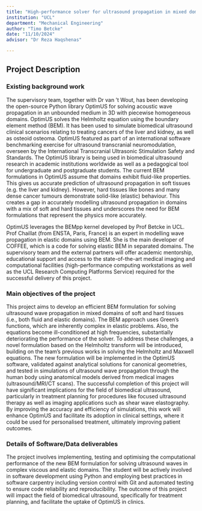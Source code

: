 ```yaml
---
title: "High-performance solver for ultrasound propagation in mixed domains with complex fluid and solid materials"
institution: "UCL"
department: "Mechanical Engineering"
author: "Timo Betcke"
date: "11/10/2024"
advisor: "Dr Reza Haqshenas"

---
```

## Project Description

### Existing background work

The supervisory team, together with Dr van ’t Wout, has been developing the open-source
Python library OptimUS for solving acoustic wave propagation in an unbounded medium in 3D
with piecewise homogeneous domains. OptimUS solves the Helmholtz equation using the
boundary element method (BEM). It has been used to simulate biomedical ultrasound clinical
scenarios relating to treating cancers of the liver and kidney, as well as osteoid osteoma.
OptimUS featured as part of an international software benchmarking exercise for ultrasound
transcranial neuromodulation, overseen by the International Transcranial Ultrasonic Stimulation
Safety and Standards. The OptimUS library is being used in biomedical ultrasound research in
academic institutions worldwide as well as a pedagogical tool for undergraduate and
postgraduate students.
The current BEM formulations in OptimUS assume that domains exhibit fluid-like properties. This
gives us accurate prediction of ultrasound propagation in soft tissues (e.g. the liver and kidney).
However, hard tissues like bones and many dense cancer tumours demonstrate solid-like (elastic)
behaviour. This creates a gap in accurately modelling ultrasound propagation in domains with a
mix of soft and hard tissues and underscores the need for BEM formulations that represent the
physics more accurately.

OptimUS leverages the BEMpp kernel developed by Prof Betcke in UCL. Prof Chaillat (from
ENSTA, Paris, France) is an expert in modelling wave propagation in elastic domains using BEM.
She is the main developer of COFFEE, which is a code for solving elastic BEM in separated
domains. The supervisory team and the external partners will offer academic mentorship,
educational support and access to the state-of-the-art medical imaging and computational
facilities (high-performance computing workstations as well as the UCL Research Computing
Platforms Service) required for the successful delivery of this project.

### Main objectives of the project

This project aims to develop an efficient BEM formulation for solving ultrasound wave
propagation in mixed domains of soft and hard tissues (i.e., both fluid and elastic domains). The
BEM approach uses Green's functions, which are inherently complex in elastic problems. Also, the
equations become ill-conditioned at high frequencies, substantially deteriorating the
performance of the solver. To address these challenges, a novel formulation based on the
Helmholtz transform will be introduced, building on the team's previous works in solving the
Helmholtz and Maxwell equations. The new formulation will be implemented in the OptimUS
software, validated against analytical solutions for canonical geometries, and tested in
simulations of ultrasound wave propagation through the human body using anatomical models
derived from medical images (ultrasound/MRI/CT scans).
The successful completion of this project will have significant implications for the field of
biomedical ultrasound, particularly in treatment planning for procedures like focused ultrasound
therapy as well as imaging applications such as shear wave elastography. By improving the
accuracy and efficiency of simulations, this work will enhance OptimUS and facilitate its adoption
in clinical settings, where it could be used for personalised treatment, ultimately improving
patient outcomes.


### Details of Software/Data deliverables

The project involves implementing, testing and optimising the computational performance of the
new BEM formulation for solving ultrasound waves in complex viscous and elastic domains. The
student will be actively involved in software development using Python and employing best
practices in software carpentry including version control with Git and automated testing to
ensure code reliability and reproducibility. The outcome of this project will impact the field of
biomedical ultrasound, specifically for treatment planning, and facilitate the uptake of OptimUS
in clinics.

